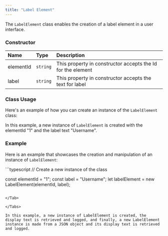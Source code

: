 ```yaml
---
title: "Label Element"
---
```


The `LabelElement` class enables the creation of a label element in a user interface.

### Constructor

| Name      | Type     | Description                                                 |
| :--------- | :-------- | :----------------------------------------------------------- |
| elementId | `string` | This property in constructor accepts the Id for the element |
| label     | `string` | This property in constructor accepts the text for label     |

### Class Usage

Here's an example of how you can create an instance of the `LabelElement` class:

In this example, a new instance of `LabelElement` is created with the elementId "1" and the label text "Username".

### Example

Here is an example that showcases the creation and manipulation of an instance of `LabelElement`:

<Tabs>
<Tab title="TypeScript">
```typescript
// Create a new instance of the class

const elementId = "1";
const label = "Username";
let labelElement = new LabelElement(elementId, label);
```

</Tab>

</Tabs>

In this example, a new instance of LabelElement is created, the display text is retrieved and logged, and finally, a new LabelElement instance is made from a JSON object and its display text is retrieved and logged.
